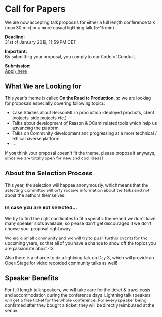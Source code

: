 
# Call for Papers

We are now accepting talk proposals for either a full length conference talk (max 30 min) or a more casual lightning talk (5-15 min).

**Deadline:**<br/>
31st of January 2019, 11:59 PM CET

**Important:**<br/>
By submitting your proposal, you comply to our <Link to="/code-of-conduct">Code of Conduct</Link>.

**Submission:**<br/>
<a href={cfpLink} target="_blank">Apply here</a>

## What We are Looking for

This year's theme is called **On the Road to Production**, so we are looking for proposals especially covering following topics:

- Case Studies about ReasonML in production (deployed products, client projects, side projects etc.)
- Talks about development of Reason & OCaml related tools which help us advancing the platform
- Talks on Community development and progressing as a more technical / ethical diverse platform
- ...

If you think your proposal doesn't fit the theme, please propose it anyways, since we are totally open for new and cool ideas!

## About the Selection Process
This year, the selection will happen anonymously, which means that the selecting committee will only receive information about the talks and not about the authors themselves.

### In case you are not selected...

We try to find the right candidates to fit a specific theme and we don't have many speaker slots available, so please don't get discouraged if we don't choose your proposal right away.

We are a small community and we will try to push further events for the upcoming years, so that all of you have a chance to show off the topics you are passionate about <3

Also there is a chance to do a lightning talk on Day 3, which will provide an Open Stage for video recorded community talks as well!

## Speaker Benefits

For full length talk speakers, we will take care for the ticket & travel costs and accommodation during the conference days.
Lightning talk speakers will get a free ticket for the whole conference. For every speaker being confirmed after they bought a ticket, they will be directly reimbursed at the venue.


